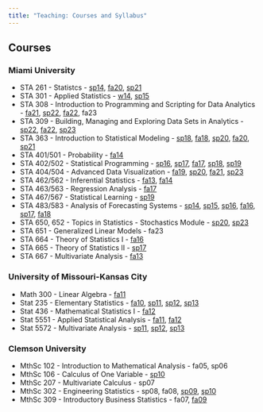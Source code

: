 ```yaml
---
title: "Teaching: Courses and Syllabus"
---
```

<link rel="stylesheet" href="styles.css" type="text/css">

## Courses

### Miami University

* STA 261 - Statistcs - <a href="syllabi/2014sprSTA261.pdf">sp14</a>, <a href="syllabi/2020fallSTA261.pdf">fa20</a>, <a href="syllabi/2021sprSTA261.pdf">sp21</a>
* STA 301 - Applied Statistics - <a href="syllabi/2014winterSTA301.pdf">w14</a>, <a href="syllabi/2015sprSTA301.pdf">sp15</a>
* STA 308 - Introduction to Programming and Scripting for Data Analytics - <a href="syllabi/2021fallSTA308.pdf">fa21</a>, <a href="syllabi/2022sprSTA308.pdf">sp22</a>, <a href="syllabi/2022fallSTA308.pdf">fa22</a>,
fa23
* STA 309 - Building, Managing and Exploring Data Sets in Analytics - <a href="syllabi/2022sprSTA309.pdf">sp22</a>, <a href="syllabi/2022fallSTA309.pdf">fa22</a>,
<a href="syllabi/2023sprSTA309.pdf">sp23</a>
* STA 363 - Introduction to Statistical Modeling - <a href="syllabi/2018sprSTA363.pdf">sp18</a>, <a href="syllabi/2018fallSTA363.pdf">fa18</a>, <a href="syllabi/2020sprSTA363.pdf">sp20</a>, <a href="syllabi/2020fallSTA363.pdf">fa20</a>, <a href="syllabi/2021sprSTA363.pdf">sp21</a>
* STA 401/501 - Probability - <a href="syllabi/2014fallSTA401.pdf">fa14</a>
* STA 402/502 - Statistical Programming - <a href="syllabi/2016sprSTA402.pdf">sp16</a>, <a href="syllabi/2017sprSTA402.pdf">sp17</a>, <a href="syllabi/2017fallSTA402.pdf">fa17</a>, <a href="syllabi/2018sprSTA402.pdf">sp18</a>, <a href="syllabi/2019sprSTA402.pdf">sp19</a>
* STA 404/504 - Advanced Data Visualization - <a href="syllabi/2019fallSTA404.pdf">fa19</a>, <a href="syllabi/2020sprSTA404.pdf">sp20</a>, <a href="syllabi/2021fallSTA404.pdf">fa21</a>,
<a href="syllabi/2023sprSTA404.pdf">sp23</a>
* STA 462/562 - Inferential Statistics - <a href="syllabi/2013fallSTA462.pdf">fa13</a>, <a href="syllabi/2014fallSTA462.pdf">fa14</a>
* STA 463/563 - Regression Analysis - <a href="syllabi/2017fallSTA463.pdf">fa17</a>
* STA 467/567 - Statistical Learning - <a href="syllabi/2019sprSTA467.pdf">sp19</a>
* STA 483/583 - Analysis of Forecasting Systems - <a href="syllabi/2014sprSTA483.pdf">sp14</a>, <a href="syllabi/2015sprSTA483.pdf">sp15</a>, <a href="syllabi/2016sprSTA483.pdf">sp16</a>, <a href="syllabi/2016fallSTA483.pdf">fa16</a>, <a href="syllabi/2017sprSTA483.pdf">sp17</a>, <a href="syllabi/2018fallSTA483.pdf">fa18</a>
* STA 650, 652 - Topics in Statistics - Stochastics Module - <a href="syllabi/2020sprSTA650stochastics.pdf">sp20</a>,
<a href="syllabi/2023sprSTA652stochastics.pdf">sp23</a>
* STA 651 - Generalized Linear Models - fa23
* STA 664 - Theory of Statistics I - <a href="syllabi/2016fallSTA664.pdf">fa16</a>
* STA 665 - Theory of Statistics II - <a href="syllabi/2017sprSTA665.pdf">sp17</a>
* STA 667 - Multivariate Analysis - <a href="syllabi/2013fallSTA667.pdf">fa13</a>


### University of Missouri-Kansas City

* Math 300 - Linear Algebra - <a href="syllabi/11fallMath300.pdf">fa11</a>
* Stat 235 - Elementary Statistics - <a href="syllabi/10fallStat235syllabus.pdf">fa10</a>, <a href="syllabi/11sprStat235syllabus.pdf">sp11</a>, <a href="syllabi/12sprStat235.pdf">sp12</a>, <a href="syllabi/13sprStat235.pdf">sp13</a>
* Stat 436 - Mathematical Statistics I - <a href="syllabi/12fallStat436.pdf">fa12</a>
* Stat 5551 - Applied Statistical Analysis - <a href="syllabi/11fallStat5551.pdf">fa11</a>, <a href="syllabi/12fallStat5551.pdf">fa12</a>
* Stat 5572 - Multivariate Analysis - <a href="syllabi/11sprStatSyllabus5572.pdf">sp11</a>, <a href="syllabi/12sprStat5572.pdf">sp12</a>, <a href="syllabi/13stat5572syllabus.pdf">sp13</a>


### Clemson University

* MthSc 102 - Introduction to Mathematical Analysis - fa05, sp06
* MthSc 106 - Calculus of One Variable - <a href="syllabi/10sprMthsc106syllabus.pdf">sp10</a>
* MthSc 207 - Multivariate Calculus - sp07
* MthSc 302 - Engineering Statistics - sp08, fa08, <a href="syllabi/09sprMthsc302syllabus.pdf">sp09</a>, <a href="syllabi/10sprMthsc302syllabus.pdf">sp10</a>
* MthSc 309 - Introductory Business Statistics - fa07, <a href="syllabi/09fallMthsc309syllabus.pdf">fa09</a>




